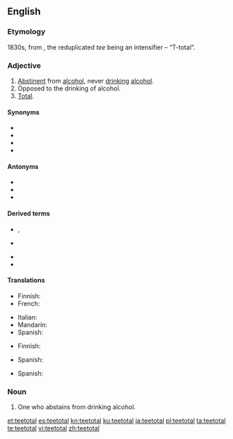 ==English==

===Etymology===
1830s, from {{m|en|total}}, the reduplicated ''tee'' being an intensifier – “T-total”.

===Adjective===
{{en-adj}}

# [[abstinent|Abstinent]] from [[alcohol]], never [[drink]]ing [[alcohol]].
# Opposed to the drinking of alcohol.
# [[total|Total]].

====Synonyms====
* {{l|en|abstain}}
* {{l|en|temperance}}
* {{l|en|pioneer}}
* {{l|en|on the wagon}}

====Antonyms====
* {{l|en|alcoholic}}
* {{l|en|dipsomaniac}}
* {{l|en|drunkard}}

====Derived terms====
{{rel-top|terms derived from teetotal}}
* {{l|en|teetotaller}}, {{l|en|teetotaler}}
* {{l|en|teetotally}}
{{rel-mid}}
* {{l|en|teetotalling}}
* {{l|en|teetotalism}}
{{rel-bottom}}

====Translations====
{{trans-top|abstinent from alcohol}}
* Finnish: {{t|fi|raivoraitis}}
* French: {{t+|fr|abstinent}}
{{trans-mid}}
* Italian: {{t+|it|astemio}}
* Mandarin: {{t|cmn|滴酒不沾的|sc=Hani}}
* Spanish: {{t+|es|abstemio|m}}
{{trans-bottom}}

{{trans-top|opposed to the drinking of alcohol}}
* Finnish: {{t|fi|raivoraitis}}
{{trans-mid}}
* Spanish: {{t+|es|abstemio|m}}
{{trans-bottom}}

{{trans-top|total}}
* Spanish: {{t+|es|total|m}}
{{trans-mid}}
{{trans-bottom}}

===Noun===
{{en-noun}}

# One who abstains from drinking alcohol.

[[et:teetotal]]
[[es:teetotal]]
[[kn:teetotal]]
[[ku:teetotal]]
[[ja:teetotal]]
[[pl:teetotal]]
[[ta:teetotal]]
[[te:teetotal]]
[[vi:teetotal]]
[[zh:teetotal]]